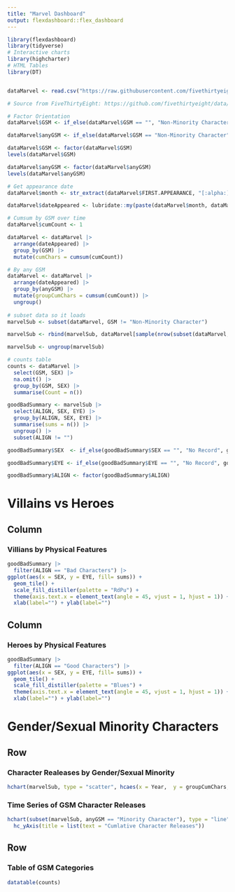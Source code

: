 ---
title: "Marvel Dashboard"
output: flexdashboard::flex_dashboard
---

```{r setup, include=FALSE}
library(flexdashboard)
library(tidyverse)
# Interactive charts
library(highcharter)
# HTML Tables
library(DT)


dataMarvel <- read.csv("https://raw.githubusercontent.com/fivethirtyeight/data/master/comic-characters/marvel-wikia-data.csv")

# Source from FiveThirtyEight: https://github.com/fivethirtyeight/data/tree/master/comic-characters
```

```{r GSMgraphs, include=FALSE}
# Factor Orientation
dataMarvel$GSM <- if_else(dataMarvel$GSM == "", "Non-Minority Character", dataMarvel$GSM)

dataMarvel$anyGSM <- if_else(dataMarvel$GSM == "Non-Minority Character", "Non-Minority Character", "Minority Character")

dataMarvel$GSM <- factor(dataMarvel$GSM)
levels(dataMarvel$GSM)

dataMarvel$anyGSM <- factor(dataMarvel$anyGSM)
levels(dataMarvel$anyGSM)

# Get appearance date
dataMarvel$month <- str_extract(dataMarvel$FIRST.APPEARANCE, "[:alpha:]+")

dataMarvel$dateAppeared <- lubridate::my(paste(dataMarvel$month, dataMarvel$Year, sep = "-"))

# Cumsum by GSM over time
dataMarvel$cumCount <- 1

dataMarvel <- dataMarvel |>
  arrange(dateAppeared) |>
  group_by(GSM) |>
  mutate(cumChars = cumsum(cumCount))

# By any GSM
dataMarvel <- dataMarvel |>
  arrange(dateAppeared) |>
  group_by(anyGSM) |>
  mutate(groupCumChars = cumsum(cumCount)) |>
  ungroup()
  
# subset data so it loads
marvelSub <- subset(dataMarvel, GSM != "Non-Minority Character")

marvelSub <- rbind(marvelSub, dataMarvel[sample(nrow(subset(dataMarvel, GSM == "Non-Minority Character")), 3000), ])

marvelSub <- ungroup(marvelSub)

# counts table
counts <- dataMarvel |>
  select(GSM, SEX) |>
  na.omit() |>
  group_by(GSM, SEX) |>
  summarise(Count = n())
```

```{r goodbadgraph, include=FALSE}

goodBadSummary <- marvelSub |> 
  select(ALIGN, SEX, EYE) |>
  group_by(ALIGN, SEX, EYE) |>
  summarise(sums = n()) |>
  ungroup() |>
  subset(ALIGN != "")

goodBadSummary$SEX  <- if_else(goodBadSummary$SEX == "", "No Record", goodBadSummary$SEX )

goodBadSummary$EYE <- if_else(goodBadSummary$EYE == "", "No Record", goodBadSummary$EYE)

goodBadSummary$ALIGN <- factor(goodBadSummary$ALIGN)
```

Villains vs Heroes
============================================


Column 
-------------------------------------

### Villians by Physical Features

```{r}
goodBadSummary |>
  filter(ALIGN == "Bad Characters") |>
ggplot(aes(x = SEX, y = EYE, fill= sums)) + 
  geom_tile() +
  scale_fill_distiller(palette = "RdPu") +
  theme(axis.text.x = element_text(angle = 45, vjust = 1, hjust = 1)) + 
  xlab(label="") + ylab(label="")
```

Column 
-------------------------------------

### Heroes by Physical Features

```{r}

goodBadSummary |>
  filter(ALIGN == "Good Characters") |>
ggplot(aes(x = SEX, y = EYE, fill= sums)) + 
  geom_tile() +
  scale_fill_distiller(palette = "Blues") +
  theme(axis.text.x = element_text(angle = 45, vjust = 1, hjust = 1)) + 
  xlab(label="") + ylab(label="")

```

Gender/Sexual Minority Characters
================================================

Row {.tabset}
---------------------------------------------------

### Character Realeases by Gender/Sexual Minority

```{r}

hchart(marvelSub, type = "scatter", hcaes(x = Year,  y = groupCumChars, group = anyGSM))

```

### Time Series of GSM Character Releases

```{r}

hchart(subset(marvelSub, anyGSM == "Minority Character"), type = "line", hcaes(x = Year,  y = groupCumChars)) |>
  hc_yAxis(title = list(text = "Cumlative Character Releases"))

```

Row
---------------------------------------------------

### Table of GSM Categories

```{r}
datatable(counts)
```

